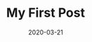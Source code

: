 ---
title: My First Post
slug: my-first-Post
date: 2020-03-21
featureImage: nature.jpg
excerpt: Hey there everyone , you know what there is something we understand and not know to the 
---